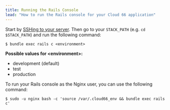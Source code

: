 ```yaml
---
title: Running the Rails Console
lead: "How to run the Rails console for your Cloud 66 application"
---
```


Start by [SSHing to your server](/docs/servers/ssh-to-server). Then go to your `STACK_PATH` (e.g. `cd $STACK_PATH`) and run the following command:

```shell
$ bundle exec rails c <environment>
```

**Possible values for \<environment\>:**

*   development (default)
*   test
*   production

To run your Rails console as the Nginx user, you can use the following command:

```shell
$ sudo -u nginx bash -c 'source /var/.cloud66_env && bundle exec rails c'
```

